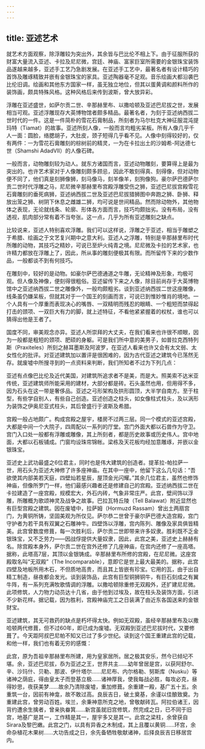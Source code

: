 ```yaml
---
---
---
```

title: 亚述艺术
---




就艺术方面观察，除浮雕较为突出外，其余皆与巴比伦不相上下。由于征服所获的财富大量流入亚述、卡拉及尼尼微，宫廷、神庙、富家巨室所需要的金银珠宝装饰品遂越来越多，亚述手工艺乃急剧发展。在亚述手工艺中，最著名者有设计精巧的首饰及雕琢精致并嵌有金银珠宝的家具。亚述陶器毫不足观。音乐绘画大都沿袭巴比伦旧调。绘画和其他东方国家一样，虽无独立地位，但其以蛋黄调和颜料所作的装饰画，颇具特殊风格。这种风格后来传到波斯，曾大放异彩。

浮雕在亚述盛世，如萨尔贡二世、辛那赫里布、以撒哈顿及亚述巴尼拔之世，发展相当可观。亚述浮雕现存大英博物馆者颇多精品。最著名者，为刻于亚述纳西拔二世时代的一件。这是一件简朴的雪花石膏制品，所刻者为马尔杜克大神征服混沌提玛特（Tiamat）的故事。亚述所刻人像，一般而言均粗劣呆板。所有人像几乎千人一面：圆脸，络腮胡子，大肚皮，颈子短得几乎看不见。人像中刻得较好的，仅有两件：一为雪花石膏雕刻的棕树前的精灵，一为在卡拉出土的沙姆希-阿达德七世（Shamshi AdadⅦ）的人像石碑。

一般而言，动物雕刻较为动人。就东方诸国而言，亚述动物雕刻，要算得上是最为突出的。也许艺术家对于人像雕刻颇多顾忌，因此不敢刻得真、刻得像，但对动物便不同了，他们真是刻狮像狮，刻马像马，刻羊像羊，刻狗像狗。豪尔萨巴德萨尔贡二世时代浮雕之马，尼尼微辛那赫里布宫殿浮雕受伤之狮，亚述巴尼拔宫殿雪花石膏雕刻的垂死病狮，亚述纳西拔二世及亚述巴尼拔猎狮图中奔跑之狮、卧狮、释放出笼之狮、树阴下休息之雌雄二狮，均可说是世间精品。然而除动物外，其他物体之表现，无论就线条、轮廓、形体各方面而言，技巧均颇拙劣。没有布局，没有透视，肌肉部分常有着不当夸张。这一点，几乎为所有亚述雕刻之缺点。

比较说来，亚述人特别喜欢浮雕。我们可以这样说，浮雕之于亚述，相当于雕塑之于希腊、绘画之于文艺复兴期中之意大利。亚述人之浮雕，特别是辛那赫里布时代所雕的动物，其技巧之精妙，可说已至炉火纯青之境。尼尼微及卡拉的艺术家，也许精力都放在浮雕上了，因此，所从事的雕刻便极其有限。而所留传下来的少数作品，一般都谈不到有何技巧。

在雕刻中，较好的是动物。如豪尔萨巴德通道之牛雕，无论精神及形象，均极可观。但人像及神像，便刻得很粗俗。亚述留传下来之人像，除目前尚存于大英博物馆中之亚述纳西拔二世之雕像外，一般均颇粗劣。谈到亚述纳西拔二世这座雕像，线条虽仍嫌呆板，但就其对于一个国王的刻画而言，可说已到惟妙惟肖的境地。一个人具有一个厚重而表现决心的嘴唇、一双精明而残忍的眼睛、一个粗短而禁得起打击的颈项、一双巨大有力的脚，就上述特征，不看他紧紧握着的权杖，谁也可以猜得出他是王者了。

国度不同，审美观念亦异。亚述人所崇拜的大丈夫，在我们看来也许很不顺眼，因为一般都是粗短的颈项、肥硕的身躯。可是我们所中意的美男子，如普拉克西特列斯（Praxiteles）所刻之赫耳墨斯及阿波罗，在亚述人看来也许又会有太文弱、太女性化的批评。对亚述建筑加以置评是很困难的，因为古代亚述之建筑今已荡然无存。就废墟中所搜寻到的一点资料来判断，我们所知者不过为下列几点：

亚述有点像巴比伦及近代美国，对建筑所追求者不是美，而是大。照美索不达米亚传统，亚述建筑师所能采用的建材，大部分都是砖。石头虽然也用，但用得不多，因为石头在这一带是奢侈品。亚述之弓形架构及拱形圆顶，大半学自南方。至于柱型，有些学自别人，有些自己创造。亚述创造之柱头，如女像柱式柱头，及以涡形为装饰之伊奥尼亚式柱头，其后曾盛行于波斯及希腊。

宫殿一般占地颇广。构成宫殿之屋宇，楼房不过两三层。同一个模式的亚述宫殿，大都是中间一个大院子，四周配以一系列的厅堂。宫门外面大都以石兽作为守卫。宫门入口处一般都有浮雕或雕像，其上所刻者，都是历史故事或历史伟人。宫中地面，大都以石板铺成。门窗均设珠帘锦帐。梁栋及天花板均经加意雕琢，并嵌以金银珠宝。

亚述史上武功最盛之6位君主，同时也是伟大建筑的创造者。提革拉-帕拉萨一世，用石头为亚述大神修了许多座神庙。在其中一座中，他留下这么几句话：“吾欲使其内部美若天庭，四壁灿若星辰，屋顶金光闪耀。”其余几位君主，虽然也修饰神庙，但像所罗门一样，他们最感兴趣者还是修建自己的宫殿。亚述纳西拔二世在卡拉建造了一座宫殿，规模宏大，外石内砖，气象非常庄严。此宫，壁间饰以浮雕，所雕概为歌颂神灵及战争之故事。巴拉瓦特丘陵（Tell Balawat）附近显然也有巨型宫殿之建筑。因在废墟中，拉萨姆（Hormuzd Rassam）曾出土两扇宫门，为黄铜所铸，坚固美观为所仅见。萨尔恭二世曾于豪尔萨巴德大造宫殿，宫门守护者为若干具有双翼之石雕神牛。四壁饰以浮雕，宫内陈列、雕像及家具俱皆精美。此宫曾数度修葺，每一次胜利后，萨尔贡二世即带来许多奴隶。胜利既不乏金银珠宝，又不乏劳力——因战俘提供大量奴隶，因此，此宫之美，亚述史上赫赫有名。除宫殿本身外，萨尔贡二世在宫外还修了几座神庙，在宫内还修了一座高塔。据称，此塔高7层，其顶以金银铸成。辛那赫里布所修的宫殿，在尼尼微。这座宫殿取名叫“无双殿”（The Incomparable），意即它是世上最大最美的。据称，此宫四壁及地板所用木石，不但质地高贵，而且其上皆嵌有珍宝。它用的瓦，由于出自精工制造，昼夜都会发光。谈到装饰品，此宫有巨型铜狮铜牛，有巨石刻成之有翼牛阵，有一系列充满牧歌情调的浮雕。以撒哈顿除重修无双殿外，还扩建尼尼微。此项修筑，人力物力动员达十几省，由于他到过埃及，故在柱头及装饰方面，引进不少新花样。据记载，因为胜利，宫殿神庙完工之日装满了由近东各国送来的金银财宝。

亚述建筑，其无可救药的缺点是朽坏得太快。例如无双殿，虽经辛那赫里布及以撒哈顿两代修葺，但不过60年，即已成为废墟。无双殿到亚述巴尼拔时代，又要修葺了。今天距阿叔巴尼帕不知又已过了多少世纪。读到这个国王重建此宫的记载，和他一样，我们也有着无穷的感慨：

此宫，原为吾祖辛那赫里布所建，用为皇家居所。居之极其安乐，然今已倾圮不堪。余，亚述巴尼拔，忝为亚述之王，世界共主……幼年曾居是宫，以获阿舒尔、辛、沙玛什、贝勒、那波、伊什塔尔……尼尼布、内尔格勒、努斯库（Nusku）等诸神之荫庇，得由皇太子而登基立极……诸神厚我，使我每战必胜，每攻必克，昼得妙思，夜获美梦……故余乃清除废墟，重加修葺。余重建一殿，基广五十五。余重筑一台，因前有神龛，故不敢过高。良辰吉日，破土奠基，余谨以佳酿致奠。为重建此宫，曾劳动百姓。埃兰，余秉神意所克之地，曾敬献砖瓦。阿拉伯诸王，因背约遭余生擒者，曾亲执畚箕……新宫虽就旧宫修筑，然完成之日，已不同于旧宫，地基广是其一，工作精是其一，屋宇多又是其一。此宫之梁柱，余曾获自Sirara及黎巴嫩。此宫之门，以具有异香之木制成，其上且覆以黄铜……环宫，余命杂植花木果树……大功告成之日，余先备牺牲敬献诸神，后择良辰吉日移居宫内。